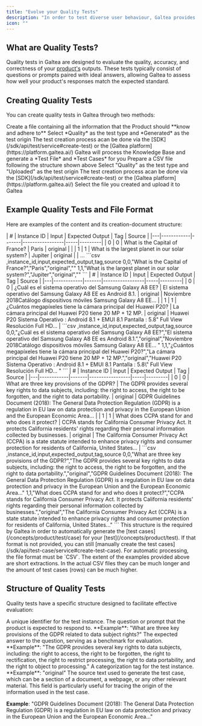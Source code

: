 ```yaml
---
title: "Evolve your Quality Tests"
description: "In order to test diverse user behaviour, Galtea provides diverse evolutions of base test cases"
icon: ""
---
```


## What are Quality Tests?

Quality tests in Galtea are designed to evaluate the quality, accuracy, and correctness of your [product's](/concepts/product) outputs. These tests typically consist of questions or prompts paired with ideal answers, allowing Galtea to assess how well your product's responses match the expected standard.

## Creating Quality Tests

You can create quality tests in Galtea through two methods:

<Tabs>
  <Tab title="Generate from Knowledge Base">
    <Steps>
      <Step title="Prepare your knowledge base file">
        Create a file containing all the information that the Product should **know and adhere to**
      </Step>
      <Step title="Configure the test">
        Select *Quality* as the test type and *Generated* as the test origin
        <Info>
          The test creation process acan be done via the [SDK](/sdk/api/test/service#create-test) or the [Galtea platform](https://platform.galtea.ai/)
        </Info>
      </Step>
      <Step title="Generate the test">
        Galtea will process the Knowledge Base and generate a *Test File* and *Test Cases* for you
      </Step>
    </Steps>
  </Tab>
  <Tab title="Upload Your Own Test">
    <Steps>
      <Step title="Create your test file">
        Prepare a CSV file following the structure shown above
      </Step>
      <Step title="Configure the test">
        Select "Quality" as the test type and "Uploaded" as the test origin
        <Info>
          The test creation process acan be done via the [SDK](/sdk/api/test/service#create-test) or the [Galtea platform](https://platform.galtea.ai/)
        </Info>
      </Step>
      <Step title="Upload your test file">
        Select the file you created and upload it to Galtea
      </Step>
          </Steps>
  </Tab>
</Tabs>

## Example Quality Tests and File Format

Here are examples of the content and its creation-document structure:

<AccordionGroup>
  <Accordion title="Basic Knowledge Questions">
    <Tabs>
      <Tab title="Table View">
        | # | Instance ID | Input | Expected Output | Tag | Source |
        |---|------------|-------|-----------------|-----|---------|
        | 0 | 0 | What is the Capital of France? | Paris | original |  |
        | 1 | 1 | What is the largest planet in our solar system? | Jupiter | original |  |
        ...
      </Tab>
      <Tab title="Raw CSV">
        ```csv
        ,instance_id,input,expected_output,tag,source
        0,0,"What is the Capital of France?","Paris","original",""
        1,1,"What is the largest planet in our solar system?","Jupiter","original",""
        ```
      </Tab>
    </Tabs>
  </Accordion>

  <Accordion title="Technical Product Specifications">
    <Tabs>
      <Tab title="Table View">
        | # | Instance ID | Input | Expected Output | Tag | Source |
        |---|------------|-------|-----------------|-----|---------|
        | 0 | 0 | ¿Cuál es el sistema operativo del Samsung Galaxy A8 EE? | El sistema operativo del Samsung Galaxy A8 EE es Android 8.1. | original | Noviembre 2018Catálogo dispositivos móviles Samsung Galaxy A8 EE... |
        | 1 | 1 | ¿Cuántos megapíxeles tiene la cámara principal del Huawei P20? | La cámara principal del Huawei P20 tiene 20 MP + 12 MP. | original | Huawei P20 Sistema Operativo : Android 8.1 + EMUI 8.1 Pantalla : 5.8" Full View Resolución Full HD... |
      </Tab>
      <Tab title="Raw CSV">
        ```csv
        ,instance_id,input,expected_output,tag,source
        0,0,"¿Cuál es el sistema operativo del Samsung Galaxy A8 EE?","El sistema operativo del Samsung Galaxy A8 EE es Android 8.1.","original","Noviembre 2018Catálogo dispositivos móviles Samsung Galaxy A8 EE... "
        1,1,"¿Cuántos megapíxeles tiene la cámara principal del Huawei P20?","La cámara principal del Huawei P20 tiene 20 MP + 12 MP.","original","Huawei P20 Sistema Operativo : Android 8.1 + EMUI 8.1 Pantalla : 5.8\" Full View Resolución Full HD... "
        ```
      </Tab>
    </Tabs>
  </Accordion>

  <Accordion title="Compliance and Regulations">
    <Tabs>
      <Tab title="Table View">
        | # | Instance ID | Input | Expected Output | Tag | Source |
        |---|------------|-------|-----------------|-----|---------|
        | 0 | 0 | What are three key provisions of the GDPR? | The GDPR provides several key rights to data subjects, including: the right to access, the right to be forgotten, and the right to data portability. | original | GDPR Guidelines Document (2018): The General Data Protection Regulation (GDPR) is a regulation in EU law on data protection and privacy in the European Union and the European Economic Area... |
        | 1 | 1 | What does CCPA stand for and who does it protect? | CCPA stands for California Consumer Privacy Act. It protects California residents' rights regarding their personal information collected by businesses. | original | The California Consumer Privacy Act (CCPA) is a state statute intended to enhance privacy rights and consumer protection for residents of California, United States... |
      </Tab>
      <Tab title="Raw CSV">
        ```csv
        ,instance_id,input,expected_output,tag,source
        0,0,"What are three key provisions of the GDPR?","The GDPR provides several key rights to data subjects, including: the right to access, the right to be forgotten, and the right to data portability.","original","GDPR Guidelines Document (2018): The General Data Protection Regulation (GDPR) is a regulation in EU law on data protection and privacy in the European Union and the European Economic Area..."
        1,1,"What does CCPA stand for and who does it protect?","CCPA stands for California Consumer Privacy Act. It protects California residents' rights regarding their personal information collected by businesses.","original","The California Consumer Privacy Act (CCPA) is a state statute intended to enhance privacy rights and consumer protection for residents of California, United States..."
        ```
      </Tab>
    </Tabs>
  </Accordion>
</AccordionGroup>

<Note>
  This structure is the required by Galtea in order to automatically generate the [test cases](/concepts/product/test/case) for your [test](/concepts/product/test). If that format is not provided, you can still [manually create the test cases](/sdk/api/test-case/service#create-test-case).
</Note>

<Info>
  For automatic processing, the file format must be `CSV`. 
</Info>

<Warning>
  The extent of the examples provided above are short extractions. In the actual CSV files they can be much longer and the amount of test cases (rows) can be much higher.
</Warning>

## Structure of Quality Tests

Quality tests have a specific structure designed to facilitate effective evaluation:

<ResponseField name="instance_id" type="Number" required>
  A unique identifier for the test instance.
</ResponseField>

<ResponseField name="input" type="Text" required>
  The question or prompt that the product is expected to respond to.
  **Example**: "What are three key provisions of the GDPR related to data subject rights?"
</ResponseField>

<ResponseField name="expected_output" type="Text">
  The expected answer to the question, serving as a benchmark for evaluation.
  **Example**: "The GDPR provides several key rights to data subjects, including: the right to access, the right to be forgotten, the right to rectification, the right to restrict processing, the right to data portability, and the right to object to processing."
</ResponseField>

<ResponseField name="tag" type="Text">
  A categorization tag for the test instance. **Example**: "original"
</ResponseField>

<ResponseField name="source" type="Text">
  The source text used to generate the test case, which can be a section of a document, a webpage, or any other relevant material. This field is particularly useful for tracing the origin of the information used in the test case.

  **Example**: "GDPR Guidelines Document (2018): The General Data Protection Regulation (GDPR) is a regulation in EU law on data protection and privacy in the European Union and the European Economic Area..."
</ResponseField>